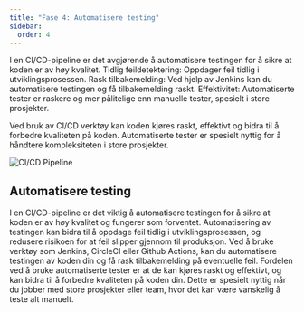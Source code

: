 ```yaml
---
title: "Fase 4: Automatisere testing"
sidebar:
  order: 4
---
```


I en CI/CD-pipeline er det avgjørende å automatisere testingen for å sikre at koden er av høy kvalitet.
Tidlig feildetektering: Oppdager feil tidlig i utviklingsprosessen.
Rask tilbakemelding: Ved hjelp av Jenkins kan du automatisere testingen og få tilbakemelding raskt.
Effektivitet: Automatiserte tester er raskere og mer pålitelige enn manuelle tester, spesielt i store prosjekter.

Ved bruk av CI/CD verktøy kan koden kjøres raskt, effektivt og bidra til å forbedre kvaliteten på koden. Automatiserte tester er spesielt nyttig for å håndtere kompleksiteten i store prosjekter.

![CI/CD Pipeline](../../../../assets/images/AutomatisereTesting.png)

## Automatisere testing

I en CI/CD-pipeline er det viktig å automatisere testingen for å sikre at koden er av høy kvalitet og fungerer som forventet.
Automatisering av testingen kan bidra til å oppdage feil tidlig i utviklingsprosessen, og redusere risikoen for at feil slipper gjennom til produksjon.
Ved å bruke verktøy som Jenkins, CircleCI eller Github Actions, kan du automatisere testingen av koden din og få rask tilbakemelding på eventuelle feil.
Fordelen ved å bruke automatiserte tester er at de kan kjøres raskt og effektivt, og kan bidra til å forbedre kvaliteten på koden din.
Dette er spesielt nyttig når du jobber med store prosjekter eller team, hvor det kan være vanskelig å teste alt manuelt.


<SelectCorrect
  question="Hvorfor er det viktig å automatisere testingen av koden din?"
  correct="For å oppdage feil tidlig i utviklingsprosessen og redusere risikoen for at feil slipper gjennom til produksjon."
  wrong1="For å teste koden i et realistisk miljø før den rulles ut til produksjon."
  wrong2="For å overvåke ytelsen og tilstanden til applikasjonen."
/>


<LikeThisPage />
